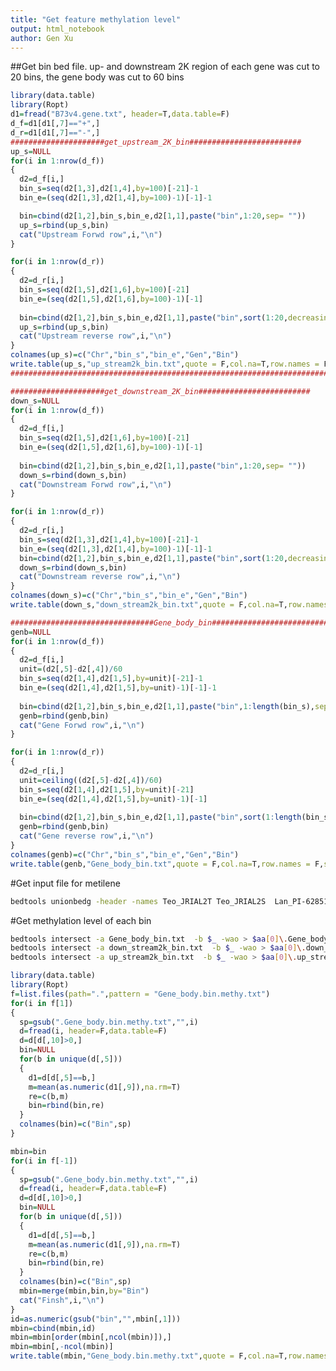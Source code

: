 ```yaml
---
title: "Get feature methylation level"
output: html_notebook
author: Gen Xu
---
```

##Get bin bed file. up- and downstream 2K region of each gene was cut to 20 bins, the gene body was cut to 60 bins 

```r
library(data.table)
library(Ropt)
d1=fread("B73v4.gene.txt", header=T,data.table=F)
d_f=d1[d1[,7]=="+",]
d_r=d1[d1[,7]=="-",]
#####################get_upstream_2K_bin#########################
up_s=NULL
for(i in 1:nrow(d_f))
{
  d2=d_f[i,]
  bin_s=seq(d2[1,3],d2[1,4],by=100)[-21]-1
  bin_e=(seq(d2[1,3],d2[1,4],by=100)-1)[-1]-1

  bin=cbind(d2[1,2],bin_s,bin_e,d2[1,1],paste("bin",1:20,sep= ""))
  up_s=rbind(up_s,bin)
  cat("Upstream Forwd row",i,"\n")
}

for(i in 1:nrow(d_r))
{
  d2=d_r[i,]
  bin_s=seq(d2[1,5],d2[1,6],by=100)[-21]
  bin_e=(seq(d2[1,5],d2[1,6],by=100)-1)[-1]
  
  bin=cbind(d2[1,2],bin_s,bin_e,d2[1,1],paste("bin",sort(1:20,decreasing =T),sep= ""))
  up_s=rbind(up_s,bin)
  cat("Upstream reverse row",i,"\n")
}
colnames(up_s)=c("Chr","bin_s","bin_e","Gen","Bin")
write.table(up_s,"up_stream2k_bin.txt",quote = F,col.na=T,row.names = F,sep="\t")
#############################################################################

#####################get_downstream_2K_bin#########################
down_s=NULL
for(i in 1:nrow(d_f))
{
  d2=d_f[i,]
  bin_s=seq(d2[1,5],d2[1,6],by=100)[-21]
  bin_e=(seq(d2[1,5],d2[1,6],by=100)-1)[-1]
  
  bin=cbind(d2[1,2],bin_s,bin_e,d2[1,1],paste("bin",1:20,sep= ""))
  down_s=rbind(down_s,bin)
  cat("Downstream Forwd row",i,"\n")
}

for(i in 1:nrow(d_r))
{
  d2=d_r[i,]
  bin_s=seq(d2[1,3],d2[1,4],by=100)[-21]-1
  bin_e=(seq(d2[1,3],d2[1,4],by=100)-1)[-1]-1
  bin=cbind(d2[1,2],bin_s,bin_e,d2[1,1],paste("bin",sort(1:20,decreasing =T),sep= ""))
  down_s=rbind(down_s,bin)
  cat("Downstream reverse row",i,"\n")
}
colnames(down_s)=c("Chr","bin_s","bin_e","Gen","Bin")
write.table(down_s,"down_stream2k_bin.txt",quote = F,col.na=T,row.names = F,sep="\t")

################################Gene_body_bin#####################################
genb=NULL
for(i in 1:nrow(d_f))
{
  d2=d_f[i,]
  unit=(d2[,5]-d2[,4])/60
  bin_s=seq(d2[1,4],d2[1,5],by=unit)[-21]-1
  bin_e=(seq(d2[1,4],d2[1,5],by=unit)-1)[-1]-1
  
  bin=cbind(d2[1,2],bin_s,bin_e,d2[1,1],paste("bin",1:length(bin_s),sep= ""))
  genb=rbind(genb,bin)
  cat("Gene Forwd row",i,"\n")
}

for(i in 1:nrow(d_r))
{
  d2=d_r[i,]
  unit=ceiling((d2[,5]-d2[,4])/60)
  bin_s=seq(d2[1,4],d2[1,5],by=unit)[-21]
  bin_e=(seq(d2[1,4],d2[1,5],by=unit)-1)[-1]
  
  bin=cbind(d2[1,2],bin_s,bin_e,d2[1,1],paste("bin",sort(1:length(bin_s),decreasing =T),sep= ""))
  genb=rbind(genb,bin)
  cat("Gene reverse row",i,"\n")
}
colnames(genb)=c("Chr","bin_s","bin_e","Gen","Bin")
write.table(genb,"Gene_body_bin.txt",quote = F,col.na=T,row.names = F,sep="\t")

```

#Get input file for metilene
```bash
bedtools unionbedg -header -names Teo_JRIAL2T Teo_JRIAL2S  Lan_PI-628514 Lan_PI-628503 -filler NA -i CpG_JRIAL2T.bed CpG_JRIAL2S.bed  CpG_PI-628514.bed CpG_PI-628503.bed  | cut -f1,3- | sed 's/end/pos/' > metilene_Teo_Lan_input.txt

```

#Get methylation level of each bin
```bash
bedtools intersect -a Gene_body_bin.txt  -b $_ -wao > $aa[0]\.Gene_body.bin.methy.txt
bedtools intersect -a down_stream2k_bin.txt  -b $_ -wao > $aa[0]\.down_stream2k.bin.methy.txt
bedtools intersect -a up_stream2k_bin.txt  -b $_ -wao > $aa[0]\.up_stream2k.bin.methy.txt
```

```r
library(data.table)
library(Ropt)
f=list.files(path=".",pattern = "Gene_body.bin.methy.txt")
for(i in f[1])
{
  sp=gsub(".Gene_body.bin.methy.txt","",i)
  d=fread(i, header=F,data.table=F) 
  d=d[d[,10]>0,]
  bin=NULL
  for(b in unique(d[,5]))
  {
    d1=d[d[,5]==b,]
    m=mean(as.numeric(d1[,9]),na.rm=T)
    re=c(b,m)
    bin=rbind(bin,re)
  }
  colnames(bin)=c("Bin",sp)
}

mbin=bin
for(i in f[-1])
{
  sp=gsub(".Gene_body.bin.methy.txt","",i)
  d=fread(i, header=F,data.table=F) 
  d=d[d[,10]>0,]
  bin=NULL
  for(b in unique(d[,5]))
  {
    d1=d[d[,5]==b,]
    m=mean(as.numeric(d1[,9]),na.rm=T)
    re=c(b,m)
    bin=rbind(bin,re)
  }
  colnames(bin)=c("Bin",sp)
  mbin=merge(mbin,bin,by="Bin")
  cat("Finsh",i,"\n")
}
id=as.numeric(gsub("bin","",mbin[,1]))
mbin=cbind(mbin,id)
mbin=mbin[order(mbin[,ncol(mbin)]),]
mbin=mbin[,-ncol(mbin)]
write.table(mbin,"Gene_body.bin.methy.txt",quote = F,col.na=T,row.names = F,sep="\t")
```






